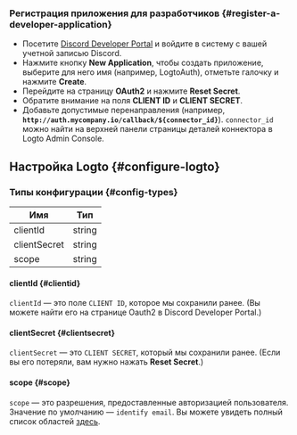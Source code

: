 ### Регистрация приложения для разработчиков \{#register-a-developer-application}

- Посетите [Discord Developer Portal](https://discord.com/developers/applications) и войдите в систему с вашей учетной записью Discord.
- Нажмите кнопку **New Application**, чтобы создать приложение, выберите для него имя (например, LogtoAuth), отметьте галочку и нажмите **Create**.
- Перейдите на страницу **OAuth2** и нажмите **Reset Secret**.
- Обратите внимание на поля **CLIENT ID** и **CLIENT SECRET**.
- Добавьте допустимые перенаправления (например, **`http://auth.mycompany.io/callback/${connector_id}`**). `connector_id` можно найти на верхней панели страницы деталей коннектора в Logto Admin Console.

## Настройка Logto \{#configure-logto}

### Типы конфигурации \{#config-types}

| Имя          | Тип    |
| ------------ | ------ |
| clientId     | string |
| clientSecret | string |
| scope        | string |

#### clientId \{#clientid}

`clientId` — это поле `CLIENT ID`, которое мы сохранили ранее.
(Вы можете найти его на странице Oauth2 в Discord Developer Portal.)

#### clientSecret \{#clientsecret}

`clientSecret` — это `CLIENT SECRET`, который мы сохранили ранее.
(Если вы его потеряли, вам нужно нажать **Reset Secret**.)

#### scope \{#scope}

`scope` — это разрешения, предоставленные авторизацией пользователя. Значение по умолчанию — `identify email`.
Вы можете увидеть полный список областей [здесь](https://discord.com/developers/docs/topics/oauth2#shared-resources-oauth2-scopes).
